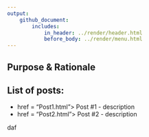 ```yaml
---
output: 
    github_document:
        includes: 
            in_header: ../render/header.html
            before_body: ../render/menu.html
---
```


## Purpose & Rationale


## List of posts:

<ul class = "blog">
  <li class = "blog"> <a class = "blog"> href = "Post1.html"> Post #1 - description</a></li>
  <li class = "blog"> <a class = "blog"> href = "Post2.html"> Post #2 - description</a></li>
</ul>

daf